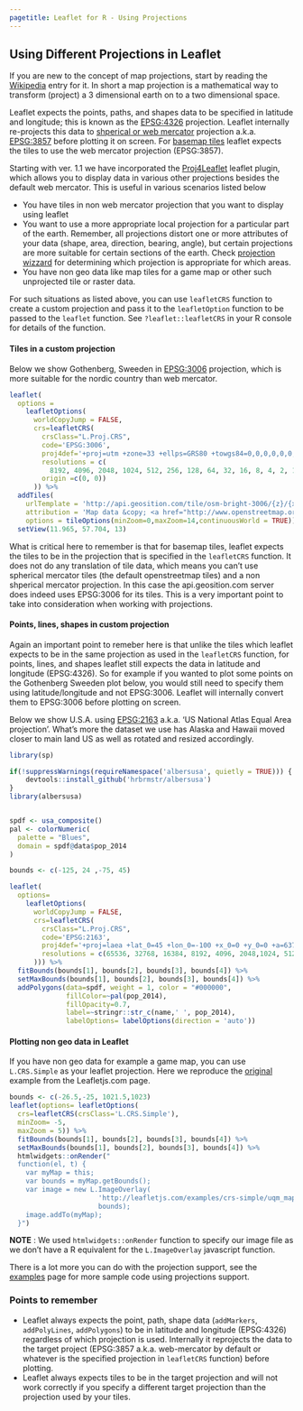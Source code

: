 ```yaml
---
pagetitle: Leaflet for R - Using Projections
---
```


## Using Different Projections in Leaflet

If you are new to the concept of map projections, start by reading the [Wikipedia](https://en.wikipedia.org/wiki/Map_projection) entry for it. In short a map projection is a mathematical way to transform (project) a 3 dimensional earth on to a two dimensional space.

Leaflet expects the points, paths, and shapes data to be specified in latitude and longitude; this is known as the [EPSG:4326](http://epsg.io/4326) projection. Leaflet internally re-projects this data to [shperical or web mercator](https://en.wikipedia.org/wiki/Web_Mercator) projection a.k.a. [EPSG:3857](http://epsg.io/3857) before plotting it on screen. For [basemap tiles](basemaps.html) leaflet expects the tiles to use the web mercator projection (EPSG:3857).

Starting with ver. 1.1 we have incorporated the [Proj4Leaflet](https://github.com/kartena/Proj4Leaflet) leaflet plugin, which allows you to display data in various other projections besides the default web mercator. This is useful in various scenarios listed below

- You have tiles in non web mercator projection that you want to display using leaflet
- You want to use a more appropriate local projection for a particular part of the earth. Remember, all projections distort one or more attributes of your data (shape, area, direction, bearing, angle), but certain projections are more suitable for certain sections of the earth. Check [projection wizzard](http://projectionwizard.org/) for determining which projection is appropriate for which areas.
- You have non geo data like map tiles for a game map or other such unprojected tile or raster data.

For such situations as listed above, you can use `leafletCRS` function to create a custom projection and pass it to the `leafletOption` function to be passed to the `leaflet` function. See `?leaflet::leafletCRS` in your R console for details of the function.

#### Tiles in a custom projection

Below we show Gothenberg, Sweeden in [EPSG:3006](http://epsg.io/3006) projection, which is more suitable for the nordic country than web mercator.
```r
leaflet(
  options =
    leafletOptions(
      worldCopyJump = FALSE,
      crs=leafletCRS(
        crsClass="L.Proj.CRS",
        code='EPSG:3006',
        proj4def='+proj=utm +zone=33 +ellps=GRS80 +towgs84=0,0,0,0,0,0,0 +units=m +no_defs',
        resolutions = c(
          8192, 4096, 2048, 1024, 512, 256, 128, 64, 32, 16, 8, 4, 2, 1, 0.5 ),
        origin =c(0, 0))
      )) %>%
  addTiles(
    urlTemplate = 'http://api.geosition.com/tile/osm-bright-3006/{z}/{x}/{y}.png',
    attribution = 'Map data &copy; <a href="http://www.openstreetmap.org/copyright">OpenStreetMap contributors</a>, Imagery &copy; 2013 <a href="http://www.kartena.se/">Kartena</a>',
    options = tileOptions(minZoom=0,maxZoom=14,continuousWorld = TRUE)) %>%
  setView(11.965, 57.704, 13)

```

What is critical here to remember is that for basemap tiles, leaflet expects the tiles to be in the projection that is specified in the `leafletCRS` function. It does not do any translation of tile data, which means you can't use spherical mercator tiles (the default openstreetmap tiles) and a non shperical mercator projection. In this case the api.geosition.com server does indeed uses EPSG:3006 for its tiles. This is a very important point to take into consideration when working with projections.

#### Points, lines, shapes in custom projection

Again an important point to remeber here is that unlike the tiles which leaflet expects to be in the same projection as used in the `leafletCRS` function, for points, lines, and shapes leaflet still expects the data in latitude and longitude (EPSG:4326). So for example if you wanted to plot some points on the Gothenberg Sweeden plot below, you would still need to specify them using latitude/longitude and not EPSG:3006. Leaflet will internally convert them to EPSG:3006 before plotting on screen.

Below we show U.S.A. using [EPSG:2163](http://epsg.io/2163) a.k.a. 'US National Atlas Equal Area projection'. What's more the dataset we use has Alaska and Hawaii moved closer to main land US as well as rotated and resized accordingly.

```r
library(sp)

if(!suppressWarnings(requireNamespace('albersusa', quietly = TRUE))) {
    devtools::install_github('hrbrmstr/albersusa')
}
library(albersusa)


spdf <- usa_composite()
pal <- colorNumeric(
  palette = "Blues",
  domain = spdf@data$pop_2014
)

bounds <- c(-125, 24 ,-75, 45)

leaflet(
  options=
    leafletOptions(
      worldCopyJump = FALSE,
      crs=leafletCRS(
        crsClass="L.Proj.CRS",
        code='EPSG:2163',
        proj4def='+proj=laea +lat_0=45 +lon_0=-100 +x_0=0 +y_0=0 +a=6370997 +b=6370997 +units=m +no_defs',
        resolutions = c(65536, 32768, 16384, 8192, 4096, 2048,1024, 512, 256, 128)
      ))) %>%
  fitBounds(bounds[1], bounds[2], bounds[3], bounds[4]) %>%
  setMaxBounds(bounds[1], bounds[2], bounds[3], bounds[4]) %>%
  addPolygons(data=spdf, weight = 1, color = "#000000",
              fillColor=~pal(pop_2014),
              fillOpacity=0.7,
              label=~stringr::str_c(name,' ', pop_2014),
              labelOptions= labelOptions(direction = 'auto'))
```

#### Plotting non geo data in Leaflet

If you have non geo data for example a game map, you can use `L.CRS.Simple` as your leaflet projection. Here we reproduce the [original](http://leafletjs.com/examples/crs-simple/crs-simple.html) example from the Leafletjs.com page.

```r
bounds <- c(-26.5,-25, 1021.5,1023)
leaflet(options= leafletOptions(
  crs=leafletCRS(crsClass='L.CRS.Simple'),
  minZoom= -5,
  maxZoom = 5)) %>%
  fitBounds(bounds[1], bounds[2], bounds[3], bounds[4]) %>%
  setMaxBounds(bounds[1], bounds[2], bounds[3], bounds[4]) %>%
  htmlwidgets::onRender("
  function(el, t) {
    var myMap = this;
    var bounds = myMap.getBounds();
  	var image = new L.ImageOverlay(
                      'http://leafletjs.com/examples/crs-simple/uqm_map_full.png',
                      bounds);
    image.addTo(myMap);
  }")
```

**NOTE** : We used `htmlwidgets::onRender` function to specify our image file as we don't have a R equivalent for the `L.ImageOverlay` javascript function.

There is a lot more you can do with the projection support, see the [examples](examples.html) page for more sample code using projections support.

### Points to remember

- Leaflet always expects the point, path, shape data (`addMarkers`, `addPolyLines`, `addPolygons`) to be in latitude and longitude (EPSG:4326) regardless of which projection is used. Internally it reprojects the data to the target project (EPSG:3857 a.k.a. web-mercator by default or whatever is the specified projection in `leafletCRS` function) before plotting.
- Leaflet always expects tiles to be in the target projection and will not work correctly if you specify a different target projection than the projection used by your tiles.
